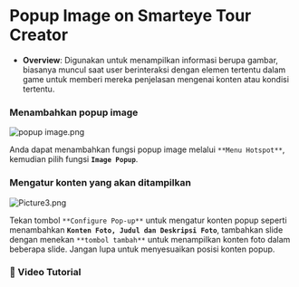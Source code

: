 # Popup Image on Smarteye Tour Creator

- **Overview**: Digunakan untuk menampilkan informasi berupa gambar, biasanya muncul saat user berinteraksi dengan elemen tertentu dalam game untuk memberi mereka penjelasan mengenai konten atau kondisi tertentu.


### Menambahkan popup image


![popup image.png](https://prod-files-secure.s3.us-west-2.amazonaws.com/05cdfccc-adb3-469e-aac5-6dc11ecc1b49/ee9a68ba-e294-476c-aefe-92a522c47b46/popup_image.png)

Anda dapat menambahkan fungsi popup image melalui `**Menu Hotspot**`, kemudian pilih fungsi **`Image Popup`**.


### Mengatur konten yang akan ditampilkan


![Picture3.png](https://prod-files-secure.s3.us-west-2.amazonaws.com/05cdfccc-adb3-469e-aac5-6dc11ecc1b49/6449a9b8-6760-48bb-bb91-cbdb8e2fe433/Picture3.png)

Tekan tombol `**Configure Pop-up**` untuk mengatur konten popup seperti menambahkan **`Konten Foto, Judul dan Deskripsi Foto`**, tambahkan slide dengan menekan `**tombol tambah**` untuk menampilkan konten foto dalam beberapa slide. Jangan lupa untuk menyesuaikan posisi konten popup.


### 📌 Video Tutorial
